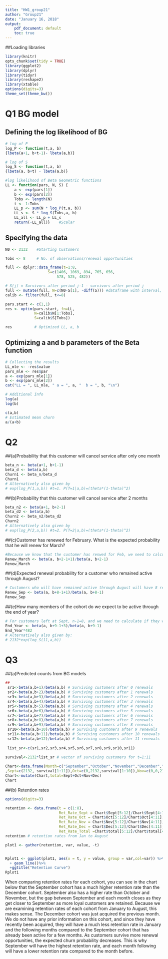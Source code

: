 ---
title: "HW1_group21"
author: "Group21"
date: "January 16, 2018"
output: 
    pdf_document: default
    toc: true
---

##Loading libraries
```{r}
library(knitr)
opts_chunk$set(tidy = TRUE)
library(ggplot2)
library(dplyr)
library(tidyr)
library(reshape2)
library(xtable)       
options(digits=3)     
theme_set(theme_bw()) 
```



# Q1 BG model
## Defining the log likelihood of BG
```{r}
# log of P
log_P <- function(t,a, b)          
{lbeta(a+1, b+t-1)- lbeta(a,b)}

# log of S
log_S <- function(t,a, b)         
{lbeta(a, b+t) - lbeta(a,b)}

#log likelihood of Beta Geometric functions 
LL <- function(pars, N, S) {
    a <- exp(pars[1])
    b <- exp(pars[2])
    Tobs <- length(N)
    t <- 1:Tobs
    LL_p <- sum(N * log_P(t,a, b))
    LL_s <- S * log_S(Tobs,a, b)
    LL_all <- LL_p + LL_s
    return(-LL_all)}    #Scalar

```

## Specifying the data
```{r}
N0 <- 2132    #Starting Customers

Tobs <- 8     # No. of observations/renewal opportunities

full <- dplyr::data_frame(t=1:8,
                   S=c(1406, 1069, 894, 765, 656, 
                       578, 525, 482))

# S[j] = Survivors after period j-1 - survivors after period j
full <- mutate(full, N=c(N0-S[1], -diff(S))) #dataframe with interval, retained and churned custoemrs
calib <- filter(full, t<=8)

pars.start <- c(1,1)
res <- optim(pars.start, fn=LL,
             N=calib$N[1:Tobs],
             S=calib$S[Tobs])

res          # Optimized LL, a, b
```

## Optimizing a and b parameters of the Beta function
```{r }
# Collecting the results
LL_mle <- -res$value
pars_mle <- res$par
a <- exp(pars_mle[1])
b <- exp(pars_mle[2])
cat("LL = ", LL_mle, " a = ", a, "  b = ", b, "\n")

# Additional Info
log(a)
log(b)

c(a,b)
# Estimated mean churn
a/(a+b)
```

# Q2
##(a)Probability that this customer will cancel service after only one month
```{r}
beta_n <- beta(a+1, b+1-1)
beta_d <- beta(a,b)
Churn1 <- beta_n/beta_d
Churn1
# Alternatively also given by
# exp(log_P(1,a,b)) #t=1. P(T=1|a,b)=(theta*(1-theta)^2)
```

##(b)Probability that this customer will cancel service after 2 months
```{r}
beta_n2 <- beta(a+1, b+2-1)
beta_d2 <- beta(a,b)
Churn2 <- beta_n2/beta_d2
Churn2
# Alternatively also given by
# exp(log_P(2,a,b)) #t=2. P(T=2|a,b)=(theta*(1-theta)^2)
```
##(c)Customer has renewed for February. What is the expected probability that he will renew for March?
```{r}
#Because we know that the customer has renwed for Feb, we need to calculate the value of posterior survival function after (n-1 = 1) renewal opportunities and will survive for another (t*=1) 
Renew_March <- beta(a, b+2-1+1)/beta(a, b+2-1)
Renew_March
```
##(d)Expected renewal probability for a customer who remained active through August?
```{r}
# Customers who will have remained active through August will have 8 renewal opportunities. That they will still remain active is given by the posterior survival distribution of beta(a, b+n-1+t*)/beta(a, b+n-1), where (n-1=8) in this case
Renew_Sep <- beta(a, b+8-1+1)/beta(a, b+8-1) 
Renew_Sep
```
##(e)How many members of the cohort do we expect to be active through the end of year?
```{r}
# For customers left at Sept, n-1=8, and we need to calculate if they will survive another (t*=3) periods
End_Year <- beta(a, b+9-1+3)/beta(a, b+9-1)
End_Year*482
# Alternatively also given by:
# 2132*exp(log_S(11,a,b))
```

# Q3
##(a)Predicted counts from BG models

```{r}
##
 sr1<-beta(a,b+1)/beta(a,b) # Surviving customers after 0 renewals
 sr2<-beta(a,b+2)/beta(a,b) # Surviving customers after 1 renewals
 sr3<-beta(a,b+3)/beta(a,b) # Surviving customers after 2 renewals
 sr4<-beta(a,b+4)/beta(a,b) # Surviving customers after 3 renewals
 sr5<-beta(a,b+5)/beta(a,b) # Surviving customers after 4 renewals
 sr6<-beta(a,b+6)/beta(a,b) # Surviving customers after 5 renewals
 sr7<-beta(a,b+7)/beta(a,b) # Surviving customers after 6 renewals
 sr8<-beta(a,b+8)/beta(a,b) # Surviving customers after 7 renewals
 sr9<-beta(a,b+9)/beta(a,b) # Surviving customers after 8 renewals
 sr10<-beta(a,b+10)/beta(a,b) # Surviving customers after 9 renewals
 sr11<-beta(a,b+11)/beta(a,b) # Surviving customers after 10 renewals
 sr12<-beta(a,b+12)/beta(a,b) # Surviving customers after 11 renewals
 
 list_sr<-c(sr1,sr2,sr3,sr4,sr5,sr6,sr7,sr8,sr9,sr10,sr11)
 
survival<-2132*list_sr # vector of surviving customers for t=1:11

Chart<-data.frame(Month=c("September","October","November","December","January","February","March","April","May","June","July","August")
,Sept=c(2132, survival[1:11]),Oct=c(0,2132,survival[1:10]),Nov=c(0,0,2132,survival[1:9]),Dec=c(0,0,0,2132,survival[1:8]))
Chart<-mutate(Chart,total=Sept+Oct+Nov+Dec)
Chart
```

##(b) Retention rates
```{r}
options(digits=3) 

retention <- data.frame(t = c(1:8),
                        Ret_Rate_Sept = Chart$Sept[5:12]/Chart$Sept[4:11], 
                        Ret_Rate_Oct = Chart$Oct[5:12]/Chart$Oct[4:11], 
                        Ret_Rate_Nov = Chart$Nov[5:12]/Chart$Nov[4:11], 
                        Ret_Rate_Dec = Chart$Dec[5:12]/Chart$Dec[4:11], 
                        Ret_Rate_Total =Chart$total[5:12]/Chart$total[4:11] )
retention # retention rates from Jan to August
```


```{r }

plot1 <- gather(retention, var, value, -t)


Rplot1 <- ggplot(plot1, aes(x = t, y = value, group = var,col=var)) %>%
  + geom_line()%>%
  +ggtitle("Retention Curve")
Rplot1

```
When comparing retention rates for each cohort, you can see in the chart below that the September cohort has a much higher retention rate than the December cohort. September also has a higher rate than October and November, but the gap between September and each month closes as they get closer to September as more loyal customers are retained. Because we are examining retention rates of each cohort from January to August, this makes sense. The December cohort was just acquired the previous month. We do not have any prior information on this cohort, and since they have recently been acquired, they will have a much less retention rate in January and the following months compared to the September cohort that has already been active for a few months. As customers survive more renewal opportunities, the expected churn probability decreases. This is why September will have the highest retention rate, and each month following will have a lower retention rate compared to the month before.  
